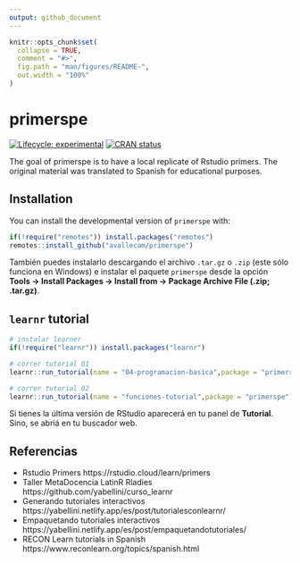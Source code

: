```yaml
---
output: github_document
---
```


<!-- README.md is generated from README.Rmd. Please edit that file -->

```r
knitr::opts_chunk$set(
  collapse = TRUE,
  comment = "#>",
  fig.path = "man/figures/README-",
  out.width = "100%"
)
```

# primerspe

<!-- badges: start -->
[![Lifecycle: experimental](https://img.shields.io/badge/lifecycle-experimental-orange.svg)](https://www.tidyverse.org/lifecycle/#experimental)
[![CRAN status](https://www.r-pkg.org/badges/version/primerspe)](https://CRAN.R-project.org/package=primerspe)
<!-- badges: end -->

The goal of primerspe is to have a local replicate of Rstudio primers. The original material was translated to Spanish for educational purposes.

## Installation

You can install the developmental version of `primerspe` with:

<!-- You can install the released version of primerspe from [CRAN](https://CRAN.R-project.org) with: -->

``` r
if(!require("remotes")) install.packages("remotes")
remotes::install_github("avallecam/primerspe")
```

También puedes instalarlo descargando el archivo `.tar.gz` o `.zip` (este sólo funciona en Windows) e instalar el paquete `primerspe` desde la opción __Tools -> Install Packages -> Install from -> Package Archive File (.zip; .tar.gz)__.

## `learnr` tutorial

```r
# instalar learner
if(!require("learnr")) install.packages("learnr")

# correr tutorial 01
learnr::run_tutorial(name = "04-programacion-basica",package = "primerspe")

# correr tutorial 02
learnr::run_tutorial(name = "funciones-tutorial",package = "primerspe")
```

Si tienes la última versión de RStudio aparecerá en tu panel de __Tutorial__. Sino, se abriá en tu buscador web.

## Referencias

- Rstudio Primers https://rstudio.cloud/learn/primers
- Taller MetaDocencia LatinR Rladies https://github.com/yabellini/curso_learnr
- Generando tutoriales interactivos https://yabellini.netlify.app/es/post/tutorialesconlearnr/
- Empaquetando tutoriales interactivos https://yabellini.netlify.app/es/post/empaquetandotutoriales/
- RECON Learn tutorials in Spanish https://www.reconlearn.org/topics/spanish.html

